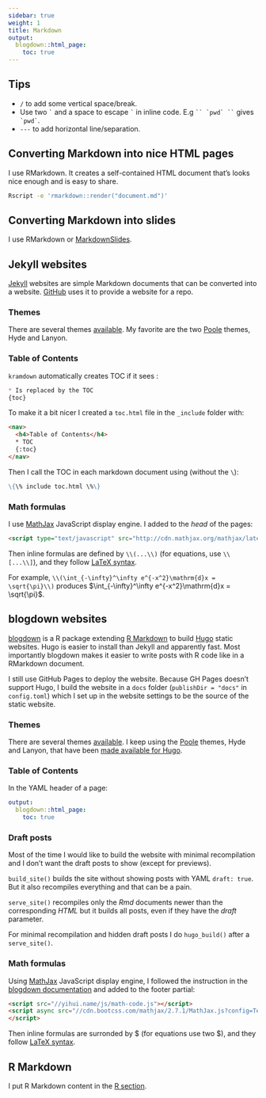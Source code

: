 ```yaml
---
sidebar: true
weight: 1
title: Markdown
output:
  blogdown::html_page:
    toc: true
---
```


## Tips

+ `/` to add some vertical space/break.
+ Use two `` ` `` and a space to escape `` ` `` in inline code. E.g ``` `` `pwd` `` ``` gives `` `pwd` ``.
+ `---` to add horizontal line/separation.

## Converting Markdown into nice HTML pages

I use RMarkdown. It creates a self-contained HTML document that's looks nice enough and is easy to share.

~~~sh
Rscript -e 'rmarkdown::render("document.md")'
~~~

## Converting Markdown into slides

I use RMarkdown or [MarkdownSlides](https://github.com/asanzdiego/markdownslides).

## Jekyll websites

[Jekyll](http://jekyllrb.com/) websites are simple Markdown documents that can be converted into a website. [GitHub](https://pages.github.com/) uses it to provide a website for a repo.

### Themes

There are several themes [available](http://jekyllthemes.org/). My favorite are the two [Poole](http://getpoole.com/) themes, Hyde and Lanyon.

### Table of Contents

`kramdown` automatically creates TOC if it sees :

~~~markdown
* Is replaced by the TOC
{toc}
~~~

To make it a bit nicer I created a `toc.html` file in the `_include` folder with:

~~~html
<nav>
  <h4>Table of Contents</h4>
  * TOC
  {:toc}
</nav>
~~~

Then I call the TOC in each markdown document using (without the `\`):

~~~markdown
\{\% include toc.html \%\}
~~~


### Math formulas

I use [MathJax](http://docs.mathjax.org/en/latest/mathjax.html) JavaScript display engine. I added to the *head* of the pages:

~~~html
<script type="text/javascript" src="http://cdn.mathjax.org/mathjax/latest/MathJax.js?config=TeX-AMS-MML_HTMLorMML" ></script>
~~~

Then inline formulas are defined by `\\(...\\)` (for equations, use `\\[...\\]`), and they follow [LaTeX syntax](https://en.wikibooks.org/wiki/LaTeX/Mathematics).

For example, `\\(\int_{-\infty}^\infty e^{-x^2}\mathrm{d}x = \sqrt{\pi}\\)` produces $\int_{-\infty}^\infty e^{-x^2}\mathrm{d}x = \sqrt{\pi}$.


## blogdown websites

[blogdown](https://github.com/rstudio/blogdown) is a R package extending [R Markdown](http://rmarkdown.rstudio.com/) to build [Hugo](https://gohugo.io/) static websites.
Hugo is easier to install than Jekyll and apparently fast. Most importantly blogdown makes it easier to write posts with R code like in a RMarkdown document.

I still use GitHub Pages to deploy the website. Because GH Pages doesn't support Hugo, I build the website in a `docs` folder (`publishDir = "docs"` in `config.toml`) which I set up in the website settings to be the source of the static website. 

### Themes

There are several themes [available](https://themes.gohugo.io/). I keep using the [Poole](http://getpoole.com/) themes, Hyde and Lanyon, that have been [made available for Hugo](https://github.com/tummychow/lanyon-hugo).

### Table of Contents

In the YAML header of a page:

~~~yaml
output:
  blogdown::html_page:
    toc: true
~~~

### Draft posts

Most of the time I would like to build the website with minimal recompilation and I don't want the draft posts to show (except for previews).

`build_site()` builds the site without showing posts with YAML `draft: true`. 
But it also recompiles everything and that can be a pain. 

`serve_site()` recompiles only the *Rmd* documents newer than the corresponding *HTML* but it builds all posts, even if they have the *draft* parameter.

For minimal recompilation and hidden draft posts I do `hugo_build()` after a `serve_site()`. 

### Math formulas

Using [MathJax](http://docs.mathjax.org/en/latest/mathjax.html) JavaScript display engine, I followed the instruction in the [blogdown documentation](https://bookdown.org/yihui/blogdown/templates.html#how-to) and added to the footer partial:

~~~html
<script src="//yihui.name/js/math-code.js"></script>
<script async src="//cdn.bootcss.com/mathjax/2.7.1/MathJax.js?config=TeX-MML-AM_CHTML">
</script>
~~~

Then inline formulas are surronded by \$ (for equations use two \$), and they follow [LaTeX syntax](https://en.wikibooks.org/wiki/LaTeX/Mathematics).

## R Markdown

I put R Markdown content in the [R section](../r/#rmarkdown).
